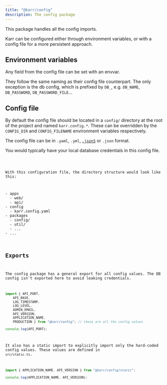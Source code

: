 ```yaml
---
title: "@karr/config"
description: The config package
---
```



This package handles all the config imports.

Karr can be configured either through environment variables, or with a config file for a more persistent approach.

## Environment variables

Any field from the config file can be set with an envvar.

They follow the same naming as their config file counterpart.
The only exception is the db config, which is prefixed by `DB_`,
e.g. `DB_NAME`, `DB_PASSWORD`, `DB_PASSWORD_FILE`...

## Config file

By default the config file should be located in a `config/` directory at the root of the project and named `karr.config.*`.
These can be overridden by the `CONFIG_DIR` and `CONFIG_FILENAME` environment variables respectively.

The config file can be in `.yaml`, `.yml`, [`.json5`](https://json5.org/) or `.json` format.

You would typically have your local database credentials in this config file.

<Code code={yamlConfig} lang="yaml" title="config/karr.config.yaml" />

With this configuration file, the directory structure would look like this:

<FileTree>
- apps
  - web/
  - api/
- config
  - karr.config.yaml
- packages
  - config/
  - util/
  - ...
- ...
</FileTree>

## Exports

The config package has a general export for all config values.
The DB config isn't exported here to avoid leaking credentials.

```ts
import { API_PORT,
    API_BASE,
    LOG_TIMESTAMP,
    LOG_LEVEL,
    ADMIN_EMAIL,
    API_VERSION,
    APPLICATION_NAME,
    PRODUCTION } from "@karr/config"; // these are all the config values

console.log(API_PORT);
```

It also has a static import to explicitly import only the hard-coded config values.
These values are defined in `src/static.ts`.

```ts ins="/static"
import { APPLICATION_NAME, API_VERSION } from "@karr/config/static";

console.log(APPLICATION_NAME, API_VERSION);
```
